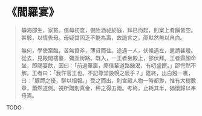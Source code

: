 # 《閻羅宴》

> 靜海邵生，家貧。值母初度，備牲酒祀於庭，拜已而起，則案上肴饌皆空。甚駭，以情告母。母疑其困乏不能為壽，故詭言之，邵默然無以自白。
>
> 無何，學使案臨，苦無資斧，薄貸而往。途遇一人，伏候道左，邀請甚殷。從去，見殿閣樓臺，彌亙街路。既入，一王者坐殿上，邵伏拜。王者霽顏命坐，即賜宴飲，因曰：「前過華居，廝僕輩道路饑渴，有叨盛饌。」邵愕然不解。王者曰：「我忤官王也。不記尊堂設帨之辰乎？」筵終，出白鏹一裹，曰：「豚蹄之擾，聊以相報。」受之而出，則宮殿人物一時都渺，惟有大樹數章，蕭然道側。視所贈則真金，秤之得五兩。考終，止耗其半，猶懷歸以奉母焉。

TODO
